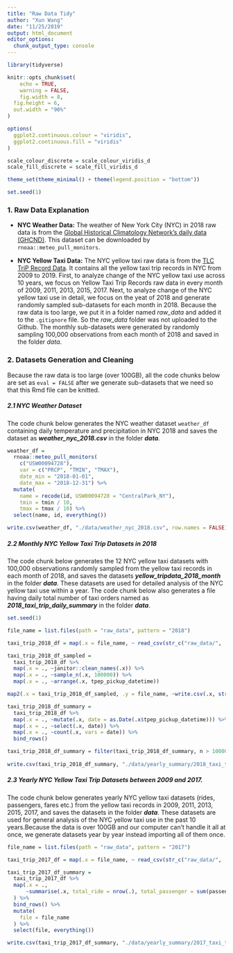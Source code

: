 ```yaml
---
title: "Raw Data Tidy"
author: "Xun Wang"
date: "11/25/2019"
output: html_document
editor_options: 
  chunk_output_type: console
---
```


```r
library(tidyverse)

knitr::opts_chunk$set(
	echo = TRUE,
	warning = FALSE,
	fig.width = 8, 
  fig.height = 6,
  out.width = "90%"
)

options(
  ggplot2.continuous.colour = "viridis",
  ggplot2.continuous.fill = "viridis"
)

scale_colour_discrete = scale_colour_viridis_d
scale_fill_discrete = scale_fill_viridis_d

theme_set(theme_minimal() + theme(legend.position = "bottom"))

set.seed(1)
```

### 1. Raw Data Explanation

*  **NYC Weather Data:** The weather of New York City (NYC) in 2018 raw data is from the [Global Historical Climatology Network's daily data (GHCND)](https://www.ncdc.noaa.gov/data-access/land-based-station-data/land-based-datasets/global-historical-climatology-network-ghcn). This dataset can be downloaded by `rnoaa::meteo_pull_monitors`.

*  **NYC Yellow Taxi Data:** The NYC yellow taxi raw data is from the  [TLC TriP Record Data](https://www1.nyc.gov/site/tlc/about/tlc-trip-record-data.page). It contains all the yellow taxi trip records in NYC from 2009 to 2019. First, to analyze change of the NYC yellow taxi use across 10 years, we focus on Yellow Taxi Trip Records raw data in every month of 2009, 2011, 2013, 2015, 2017. Next, to analyze change of the NYC yellow taxi use in detail, we focus on the yeat of 2018 and generate randomly sampled sub-datasets for each month in 2018. Because the raw data is too large, we put it in a folder named *raw_data* and added it to the `.gitignore` file. So the *raw_data* folder was not uploaded to the Github. The monthly sub-datasets were generated by randomly sampling 100,000 observations from each month of 2018 and saved in the folder *data*.

### 2. Datasets Generation and Cleaning

Because the raw data is too large (over 100GB), all the code chunks below are set as `eval = FALSE` after we generate sub-datasets that we need so that this Rmd file can be knitted.

##### 2.1 NYC Weather Dataset

The code chunk below generates the NYC weather dataset `weather_df` containing daily temperature and precipitation in NYC 2018 and saves the dataset as _**weather_nyc_2018.csv**_ in the folder _**data**_.

```r

weather_df = 
  rnoaa::meteo_pull_monitors(
    c("USW00094728"),
    var = c("PRCP", "TMIN", "TMAX"), 
    date_min = "2018-01-01",
    date_max = "2018-12-31") %>%
  mutate(
    name = recode(id, USW00094728 = "CentralPark_NY"),
    tmin = tmin / 10,
    tmax = tmax / 10) %>%
  select(name, id, everything())

write.csv(weather_df, "./data/weather_nyc_2018.csv", row.names = FALSE)
```

##### 2.2 Monthly NYC Yellow Taxi Trip Datasets in 2018

The code chunk below generates the 12 NYC yellow taxi datasets with 100,000 observations randomly sampled from the yellow taxi records in each month of 2018, and saves the datasets _**yellow_tripdata_2018_month**_ in the folder _**data**_. These datasets are used for detailed analysis of the NYC yellow taxi use within a year. The code chunk below also generates a file having daily total number of taxi orders named as _**2018_taxi_trip_daily_summary**_ in the folder _**data**_.

```r
set.seed(1)

file_name = list.files(path = "raw_data", pattern = "2018")

taxi_trip_2018_df = map(.x = file_name, ~ read_csv(str_c("raw_data/", .x)))

taxi_trip_2018_df_sampled = 
  taxi_trip_2018_df %>% 
  map(.x = ., ~janitor::clean_names(.x)) %>% 
  map(.x = ., ~sample_n(.x, 100000)) %>% 
  map(.x = ., ~arrange(.x, tpep_pickup_datetime))

map2(.x = taxi_trip_2018_df_sampled, .y = file_name, ~write.csv(.x, str_c("./data/", .y)), row.names = FALSE)  

taxi_trip_2018_df_summary = 
  taxi_trip_2018_df %>%
  map(.x = ., ~mutate(.x, date = as.Date(.x$tpep_pickup_datetime))) %>%
  map(.x = ., ~select(.x, date)) %>%
  map(.x = ., ~count(.x, vars = date)) %>% 
  bind_rows()

taxi_trip_2018_df_summary = filter(taxi_trip_2018_df_summary, n > 10000)
    
write.csv(taxi_trip_2018_df_summary, "./data/yearly_summary/2018_taxi_trip_daily_summary.csv")

```

##### 2.3 Yearly NYC Yellow Taxi Trip Datasets between 2009 and 2017.

The code chunk below generates yearly NYC yellow taxi datasets (rides, passengers, fares etc.) from the yellow taxi records in 2009, 2011, 2013, 2015, 2017, and saves the datasets in the folder _**data**_. These datasets are used for general analysis of the NYC yellow taxi use in the past 10 years.Because the data is over 100GB and our computer can't handle it all at once, we generate datasets year by year instead importing all of them once.

```r
file_name = list.files(path = "raw_data", pattern = "2017")

taxi_trip_2017_df = map(.x = file_name, ~ read_csv(str_c("raw_data/", .x)))

taxi_trip_2017_df_summary = 
  taxi_trip_2017_df %>% 
  map(.x = ., 
      ~summarise(.x, total_ride = nrow(.), total_passenger = sum(passenger_count), total_fare = sum(total_amount), mean_fare = mean(total_amount), median_fare = median(total_amount))
  ) %>% 
  bind_rows() %>% 
  mutate(
    file = file_name
  ) %>% 
  select(file, everything())

write.csv(taxi_trip_2017_df_summary, "./data/yearly_summary/2017_taxi_trip_summary.csv")

```



